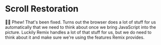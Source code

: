 # Scroll Restoration

<EpicVideo url="https://www.epicweb.dev/workshops/full-stack-foundations/scripting/page-navigation-with-scroll-behavior/solution" />

👨‍💼 Phew! That's been fixed. Turns out the browser does a lot of stuff for us
automatically that we need to think about once we bring JavaScript into the
picture. Luckily Remix handles a lot of that stuff for us, but we do need to
think about it and make sure we're using the features Remix provides.

<VideoEmbed
	title="Scroll Management with Remix and React Router"
	url="https://www.youtube.com/embed/4_H8j3rkpjI?si=p4SA_bm3GuwAYR6l&playsinline=0&rel=0"
/>
